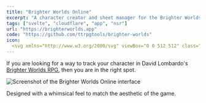 ```yaml
---
title: "Brighter Worlds Online"
excerpt: "A character creator and sheet manager for the Brighter Worlds RPG."
tags: ["svelte", "cloudflare", "app", "nsr"]
url: "https://brighterworlds.app"
code: "https://github.com/ttrpgtools/brighter-worlds"
icon:
  <svg xmlns="http://www.w3.org/2000/svg" viewBox="0 0 512 512" class="text-purple-500" fill="currentColor"><path d="M272 96c-78.6 0-145.1 51.5-167.7 122.5c33.6-17 71.5-26.5 111.7-26.5h88c8.8 0 16 7.2 16 16s-7.2 16-16 16H288 216s0 0 0 0c-16.6 0-32.7 1.9-48.3 5.4c-25.9 5.9-49.9 16.4-71.4 30.7c0 0 0 0 0 0C38.3 298.8 0 364.9 0 440v16c0 13.3 10.7 24 24 24s24-10.7 24-24V440c0-48.7 20.7-92.5 53.8-123.2C121.6 392.3 190.3 448 272 448l1 0c132.1-.7 239-130.9 239-291.4c0-42.6-7.5-83.1-21.1-119.6c-2.6-6.9-12.7-6.6-16.2-.1C455.9 72.1 418.7 96 376 96L272 96z"/></svg>
---
```


If you are looking for a way to track your character in David Lombardo's [Brighter Worlds RPG][bw], then you are in the right spot.

[bw]: https://brighterworldsrpg.com

<Image src={screenshot} alt="Screenshot of the Brighter Worlds Online interface" />

Designed with a whimsical feel to match the aesthetic of the game.